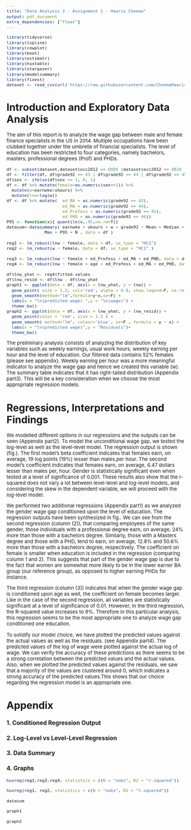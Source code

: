 ---
title: "Data Analysis 2 - Assignment 1 - Haaris Cheema"
output: pdf_document
extra_dependencies: ["float"]
---

<style type="text/css">
  body{
  font-size: 10pt;
}
</style>


```{r setup, include= FALSE}
library(tidyverse)
library(lspline)
library(cowplot)
library(boot)
library(estimatr)
library(huxtable)
library(stargazer)
library(modelsummary)
library(fixest)
dataset <- read_csv(url('https://raw.githubusercontent.com/CheemaHaaris/DA2/main/data/morg-2014-emp.csv?token=AVUUXBYSLRF7RRRYTEH4HPDBVHHOS'))
```
# Introduction and Exploratory Data Analysis

The aim of this report is to analyze the wage gap between male and female finance specialists in the US in 2014. Multiple occupations have been clubbed together under the umbrella of financial specialists. The level of education has been restricted to four categories, namely bachelors, masters, professional degrees (Prof) and PHDs.

```{r, echo=FALSE, warning=FALSE}
df <- subset(dataset,dataset$occ2012 == 0800 |dataset$occ2012 == 0810 |dataset$occ2012 == 0820 | dataset$occ2012 == 0830| dataset$occ2012 == 0840| dataset$occ2012 == 0850| dataset$occ2012 == 0860| dataset$occ2012 == 0900| dataset$occ2012 == 0910| dataset$occ2012 == 0930| dataset$occ2012 == 0940| dataset$occ2012 == 0950)
df <- filter(df, df$grade92 == 43 | df$grade92 == 44 | df$grade92 == 45 | df$grade92 == 46)
df$sex <- ifelse(df$sex == 1, 0, 1)
df <- df %>% mutate(female=as.numeric(sex==1)) %>%
  mutate(w=earnwke/uhours) %>%
  mutate(lnw=log(w))
df <- df %>% mutate(  ed_BA = as.numeric(grade92 == 43),
                      ed_MA = as.numeric(grade92 == 44),
                      ed_Profess = as.numeric(grade92 == 45),
                      ed_PHD = as.numeric(grade92 == 46))
P95 <- function(x){ quantile(x,.95,na.rm=T)}
datasum<-datasummary( earnwke + uhours + w + grade92 ~ Mean + Median + SD + Min + 
               Max + P95 + N , data = df )

reg1 <- lm_robust(lnw ~ female, data = df, se_type = "HC1")
reg2 <- lm_robust(w ~ female, data = df, se_type = "HC1" )

reg3 <- lm_robust(lnw ~ female + ed_Profess + ed_MA + ed_PHD, data = df, se_type = "HC1")
reg4 <- lm_robust(lnw ~ female + age + ed_Profess + ed_MA + ed_PHD, data=df, se_type = "HC1")

df$lnw_yhat <- reg4$fitted.values
df$lnw_resid <- df$lnw - df$lnw_yhat
graph1 <- ggplot(data = df, aes(x = lnw_yhat, y = lnw)) +
  geom_point( size = 1.2, col='red', alpha = 0.8, show.legend=F, na.rm = TRUE) + 
  geom_smooth(method="lm",formula=y~x,se=F) +
  labs(x = "ln(predicted wage) ",y = "ln(wage)") +
  theme_bw()
graph2 <- ggplot(data = df, aes(x = lnw_yhat, y = lnw_resid)) +
  geom_point(color = 'red', size = 1.2 ) + 
  geom_smooth( method="lm", colour='blue', se=F , formula = y ~ x) +
  labs(x = "ln(predicted wage)",y = "Residuals")+
  theme_bw()

```
The preliminary analysis consists of analyzing the distribution of key variables such as weekly earnings, usual work hours, weekly earning per hour and the level of education. Our filtered data contains 52% females (please see appendix). Weekly earning per hour was a more meaningful indicator to analyze the wage gap and hence we created this variable (w). The summary table indicates that it has right-tailed distribution (Appendix part3). This will be a key consideration when we choose the most appropriate regression models.

# Regressions, Interpretations and Findings

We modelled different options in our regressions and the outputs can be seen (Appendix part2). To model the unconditional wage gap, we tested the log-level as well as the level-level model. The regression output is shown (fig.). The first model's beta coefficient indicates that females earn, on average, 19 log points (19%)  lesser than males,per hour. The second model's coefficient indicates that females earn, on average, 6.47 dollars lesser than males per, hour. Gender is statistically significant even when tested at a level of significance of 0.001. These results also show that the r-squared does not vary a lot between level-level and log-level models, and considering the skew in the dependent variable, we will proceed with the log-level model. 

We performed two additional regressions (Appendix part1) as we analyzed the gender wage gap conditioned upon the level of education. The regression outputs have been synthesized in fig.. We can see from the second regression (column (2)), that comparing employees of the same gender, those individuals with a professional degree earn, on average, 24% more than those with a bachelors degree. Similarly, those with a Masters degree and those with a PHD, tend to earn, on average, 12.8% and 50.6% more than those with a bachelors degree, respectively. The coefficient on female is smaller when education is included in the regression (comparing column 1 and 2). This suggests that part of the gender wage gap is due to the fact that women are somewhat more likely to be in the lower earner BA group (our reference group), as opposed to higher earning PHDs for instance.

The third regression (column (3)) indicates that when the gender wage gap is conditioned upon age as well, the coefficient on female becomes larger. Like in the case of the second regression, all variables are statistically significant at a level of significance of 0.01. However, in the third regression, the R-squared value increases to 9%. Therefore in this particular analysis, this regression seems to be the most appropriate one to analyze wage gap conditioned one education.

To solidify our model choice, we have plotted the predicted values against the actual values as well as the residuals. (see Appendix part4). The predicted values of the log of wage were plotted against the actual log of wage. We can verify the accuracy of these predictions as there seems to be a strong correlation between the predicted values and the actual values. Also, when we plotted the predicted values against the residuals, we saw that a majority of the values are clustered around 0, which indicates a strong accuracy of the predicted values.This shows that our choice regarding the regression model is an appropriate one.

# Appendix


### 1. Conditioned Regression Output

### 2. Log-Level vs Level-Level Regression

### 3. Data Summary

### 4. Graphs

```{r, echo=FALSE}

huxreg(reg1,reg3,reg4, statistics = c(N = "nobs", R2 = "r.squared"))
```



```{r, echo=FALSE}

huxreg(reg1, reg2, statistics = c(N = "nobs", R2 = "r.squared"))
```




```{r, echo=FALSE}

datasum
```



```{r, echo=FALSE}

graph1

graph2
```


